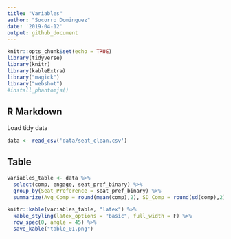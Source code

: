 ```yaml
---
title: "Variables"
author: "Socorro Dominguez"
date: '2019-04-12'
output: github_document
---
```


```r
knitr::opts_chunk$set(echo = TRUE)
library(tidyverse)
library(knitr)
library(kableExtra)
library("magick")
library("webshot")
#install_phantomjs()
```

## R Markdown

Load tidy data
```r
data <- read_csv('data/seat_clean.csv')
```
## Table

```r
variables_table <- data %>%
  select(comp, engage, seat_pref_binary) %>%
  group_by(Seat_Preference = seat_pref_binary) %>%
  summarize(Avg_Comp = round(mean(comp),2), SD_Comp = round(sd(comp),2), Avg_Engage = round(mean(engage),2), SD_Engage = round(sd(engage),2))
```


```r
knitr::kable(variables_table, "latex") %>%
  kable_styling(latex_options = "basic", full_width = F) %>%
  row_spec(0, angle = 45) %>%
  save_kable("table_01.png")
```